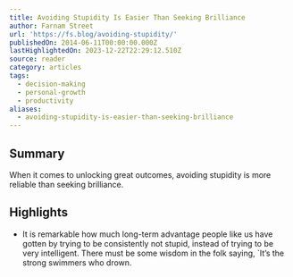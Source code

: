 ```yaml
---
title: Avoiding Stupidity Is Easier Than Seeking Brilliance
author: Farnam Street
url: 'https://fs.blog/avoiding-stupidity/'
publishedOn: 2014-06-11T00:00:00.000Z
lastHighlightedOn: 2023-12-22T22:29:12.510Z
source: reader
category: articles
tags:
  - decision-making
  - personal-growth
  - productivity
aliases:
  - avoiding-stupidity-is-easier-than-seeking-brilliance
---
```

## Summary

When it comes to unlocking great outcomes, avoiding stupidity is more reliable than seeking brilliance.

## Highlights
- It is remarkable how much long-term advantage people like us have gotten by trying to be consistently not stupid, instead of trying to be very intelligent. There must be some wisdom in the folk saying, `It’s the strong swimmers who drown.
